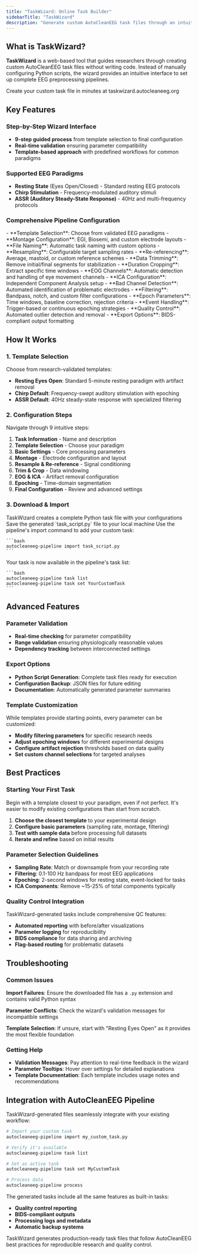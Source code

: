 ```yaml
---
title: "TaskWizard: Online Task Builder"
sidebarTitle: "TaskWizard"
description: "Generate custom AutoCleanEEG task files through an intuitive web interface"
---
```


## What is TaskWizard?

**TaskWizard** is a web-based tool that guides researchers through creating custom AutoCleanEEG task files without writing code. Instead of manually configuring Python scripts, the wizard provides an intuitive interface to set up complete EEG preprocessing pipelines.

<Card title="Visit TaskWizard" icon="wand-magic-sparkles" href="https://taskwizard.autocleaneeg.org">
  Create your custom task file in minutes at taskwizard.autocleaneeg.org
</Card>

## Key Features

### Step-by-Step Wizard Interface
- **9-step guided process** from template selection to final configuration
- **Real-time validation** ensuring parameter compatibility  
- **Template-based approach** with predefined workflows for common paradigms

### Supported EEG Paradigms
- **Resting State** (Eyes Open/Closed) - Standard resting EEG protocols
- **Chirp Stimulation** - Frequency-modulated auditory stimuli
- **ASSR (Auditory Steady-State Response)** - 40Hz and multi-frequency protocols

### Comprehensive Pipeline Configuration
<AccordionGroup>
  <Accordion title="Basic Setup" icon="gear">
    - **Template Selection**: Choose from validated EEG paradigms
    - **Montage Configuration**: EGI, Biosemi, and custom electrode layouts
    - **File Naming**: Automatic task naming with custom options
  </Accordion>
  
  <Accordion title="Preprocessing Steps" icon="filter">
    - **Resampling**: Configurable target sampling rates
    - **Re-referencing**: Average, mastoid, or custom reference schemes
    - **Data Trimming**: Remove initial/final segments for stabilization
    - **Duration Cropping**: Extract specific time windows
  </Accordion>
  
  <Accordion title="Artifact Handling" icon="shield">
    - **EOG Channels**: Automatic detection and handling of eye movement channels
    - **ICA Configuration**: Independent Component Analysis setup
    - **Bad Channel Detection**: Automated identification of problematic electrodes
    - **Filtering**: Bandpass, notch, and custom filter configurations
  </Accordion>
  
  <Accordion title="Epoching & Analysis" icon="chart-line">
    - **Epoch Parameters**: Time windows, baseline correction, rejection criteria
    - **Event Handling**: Trigger-based or continuous epoching strategies
    - **Quality Control**: Automated outlier detection and removal
    - **Export Options**: BIDS-compliant output formatting
  </Accordion>
</AccordionGroup>

## How It Works

### 1. Template Selection
Choose from research-validated templates:

- **Resting Eyes Open**: Standard 5-minute resting paradigm with artifact removal
- **Chirp Default**: Frequency-swept auditory stimulation with epoching  
- **ASSR Default**: 40Hz steady-state response with specialized filtering

### 2. Configuration Steps
Navigate through 9 intuitive steps:

1. **Task Information** - Name and description
2. **Template Selection** - Choose your paradigm  
3. **Basic Settings** - Core processing parameters
4. **Montage** - Electrode configuration and layout
5. **Resample & Re-reference** - Signal conditioning
6. **Trim & Crop** - Data windowing
7. **EOG & ICA** - Artifact removal configuration  
8. **Epoching** - Time-domain segmentation
9. **Final Configuration** - Review and advanced settings

### 3. Download & Import
<Steps>
  <Step title="Generate Task File">
    TaskWizard creates a complete Python task file with your configurations
  </Step>
  
  <Step title="Download to Your System">
    Save the generated `task_script.py` file to your local machine
  </Step>
  
  <Step title="Import into AutoCleanEEG">
    Use the pipeline's import command to add your custom task:
    
    ```bash
    autocleaneeg-pipeline import task_script.py
    ```
  </Step>
  
  <Step title="Run Your Custom Pipeline">
    Your task is now available in the pipeline's task list:
    
    ```bash
    autocleaneeg-pipeline task list
    autocleaneeg-pipeline task set YourCustomTask
    ```
  </Step>
</Steps>

## Advanced Features

### Parameter Validation
- **Real-time checking** for parameter compatibility
- **Range validation** ensuring physiologically reasonable values  
- **Dependency tracking** between interconnected settings

### Export Options
- **Python Script Generation**: Complete task files ready for execution
- **Configuration Backup**: JSON files for future editing
- **Documentation**: Automatically generated parameter summaries

### Template Customization
While templates provide starting points, every parameter can be customized:

- **Modify filtering parameters** for specific research needs
- **Adjust epoching windows** for different experimental designs  
- **Configure artifact rejection** thresholds based on data quality
- **Set custom channel selections** for targeted analyses

## Best Practices

### Starting Your First Task
<Tip>
Begin with a template closest to your paradigm, even if not perfect. It's easier to modify existing configurations than start from scratch.
</Tip>

1. **Choose the closest template** to your experimental design
2. **Configure basic parameters** (sampling rate, montage, filtering)
3. **Test with sample data** before processing full datasets
4. **Iterate and refine** based on initial results

### Parameter Selection Guidelines
- **Sampling Rate**: Match or downsample from your recording rate
- **Filtering**: 0.1-100 Hz bandpass for most EEG applications
- **Epoching**: 2-second windows for resting state, event-locked for tasks  
- **ICA Components**: Remove ~15-25% of total components typically

### Quality Control Integration
TaskWizard-generated tasks include comprehensive QC features:

- **Automated reporting** with before/after visualizations
- **Parameter logging** for reproducibility  
- **BIDS compliance** for data sharing and archiving
- **Flag-based routing** for problematic datasets

## Troubleshooting

### Common Issues
**Import Failures**: Ensure the downloaded file has a `.py` extension and contains valid Python syntax

**Parameter Conflicts**: Check the wizard's validation messages for incompatible settings

**Template Selection**: If unsure, start with "Resting Eyes Open" as it provides the most flexible foundation

### Getting Help
- **Validation Messages**: Pay attention to real-time feedback in the wizard
- **Parameter Tooltips**: Hover over settings for detailed explanations  
- **Template Documentation**: Each template includes usage notes and recommendations

## Integration with AutoCleanEEG Pipeline

TaskWizard-generated files seamlessly integrate with your existing workflow:

```bash
# Import your custom task
autocleaneeg-pipeline import my_custom_task.py

# Verify it's available
autocleaneeg-pipeline task list

# Set as active task
autocleaneeg-pipeline task set MyCustomTask

# Process data
autocleaneeg-pipeline process
```

The generated tasks include all the same features as built-in tasks:
- **Quality control reporting**
- **BIDS-compliant outputs**  
- **Processing logs and metadata**
- **Automatic backup systems**

<Info>
TaskWizard generates production-ready task files that follow AutoCleanEEG best practices for reproducible research and quality control.
</Info>
